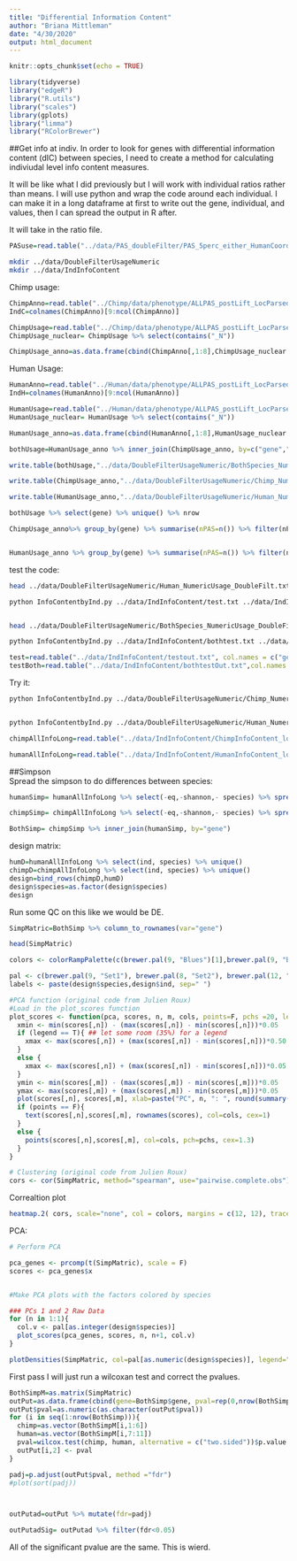 ```yaml
---
title: "Differential Information Content"
author: "Briana Mittleman"
date: "4/30/2020"
output: html_document
---
```


```r
knitr::opts_chunk$set(echo = TRUE)
```

```r
library(tidyverse)
library("edgeR")
library("R.utils")
library("scales")
library(gplots)
library("limma")
library("RColorBrewer")
```


##Get info at indiv. 
In order to look for genes with differential information content (dIC) between species, I need to create a method for calculating indiviudal level info content measures. 

It will be like what I did previously but I will work with individual ratios rather than means. I will use python and wrap the code around each individual. I can make it in a long dataframe at first to write out the gene, individual, and values, then I can spread the output in R after.  

It will take in the ratio file.  

```r
PASuse=read.table("../data/PAS_doubleFilter/PAS_5perc_either_HumanCoord_BothUsage_meta_doubleFilter.txt", stringsAsFactors = F ,header = T)
```


```bash
mkdir ../data/DoubleFilterUsageNumeric
mkdir ../data/IndInfoContent
```

Chimp usage:  

```r
ChimpAnno=read.table("../Chimp/data/phenotype/ALLPAS_postLift_LocParsed_Chimp_Pheno.txt", header = T, stringsAsFactors = F) %>% tidyr::separate(chrom, sep = ":", into = c("chr", "start", "end", "id")) %>% tidyr::separate(id, sep="_", into=c("gene", "strand", "peak"))  %>% separate(peak,into=c("loc", "disc","PAS"), sep="-")
IndC=colnames(ChimpAnno)[9:ncol(ChimpAnno)]

ChimpUsage=read.table("../Chimp/data/phenotype/ALLPAS_postLift_LocParsed_Chimp_Pheno_countOnlyNumeric.txt", col.names = IndC)
ChimpUsage_nuclear= ChimpUsage %>% select(contains("_N"))

ChimpUsage_anno=as.data.frame(cbind(ChimpAnno[,1:8],ChimpUsage_nuclear )) %>% filter(PAS %in% PASuse$PAS) %>% select(-chr, -start, -end, -strand, -loc, -disc)
```


Human Usage:

```r
HumanAnno=read.table("../Human/data/phenotype/ALLPAS_postLift_LocParsed_Human_Pheno.txt", header = T, stringsAsFactors = F) %>% tidyr::separate(chrom, sep = ":", into = c("chr", "start", "end", "id")) %>% tidyr::separate(id, sep="_", into=c("gene", "strand", "peak"))  %>% separate(peak,into=c("loc", "disc","PAS"), sep="-")
IndH=colnames(HumanAnno)[9:ncol(HumanAnno)]

HumanUsage=read.table("../Human/data/phenotype/ALLPAS_postLift_LocParsed_Human_Pheno_countOnlyNumeric.txt", col.names = IndH)
HumanUsage_nuclear= HumanUsage %>% select(contains("_N"))

HumanUsage_anno=as.data.frame(cbind(HumanAnno[,1:8],HumanUsage_nuclear )) %>% filter(PAS %in% PASuse$PAS) %>% select(-chr, -start, -end, -strand, -loc, -disc)
```


```r
bothUsage=HumanUsage_anno %>% inner_join(ChimpUsage_anno, by=c("gene","PAS"))

write.table(bothUsage,"../data/DoubleFilterUsageNumeric/BothSpecies_NumericUsage_DoubleFilt.txt", col.names = T, row.names = F, quote = F)

write.table(ChimpUsage_anno,"../data/DoubleFilterUsageNumeric/Chimp_NumericUsage_DoubleFilt.txt", col.names = T, row.names = F, quote = F)

write.table(HumanUsage_anno,"../data/DoubleFilterUsageNumeric/Human_NumericUsage_DoubleFilt.txt", col.names = T, row.names = F, quote = F)
```

```r
bothUsage %>% select(gene) %>% unique() %>% nrow

ChimpUsage_anno%>% group_by(gene) %>% summarise(nPAS=n()) %>% filter(nPAS>1) %>% nrow


HumanUsage_anno %>% group_by(gene) %>% summarise(nPAS=n()) %>% filter(nPAS>1) %>% nrow
```


test the code: 

```bash
head ../data/DoubleFilterUsageNumeric/Human_NumericUsage_DoubleFilt.txt >  ../data/IndInfoContent/test.txt

python InfoContentbyInd.py ../data/IndInfoContent/test.txt ../data/IndInfoContent/testout.txt


head ../data/DoubleFilterUsageNumeric/BothSpecies_NumericUsage_DoubleFilt.txt >  ../data/IndInfoContent/bothtest.txt

python InfoContentbyInd.py ../data/IndInfoContent/bothtest.txt ../data/IndInfoContent/bothtestOut.txt
```

```r
test=read.table("../data/IndInfoContent/testout.txt", col.names = c("gene", "ind", "shannon", "eq", "simpson"), stringsAsFactors = F)
testBoth=read.table("../data/IndInfoContent/bothtestOut.txt",col.names = c("gene", "ind", "shannon", "eq", "simpson"), stringsAsFactors = F)
```

Try it:  

```bash
python InfoContentbyInd.py ../data/DoubleFilterUsageNumeric/Chimp_NumericUsage_DoubleFilt.txt  ../data/IndInfoContent/ChimpInfoContent_long.txt


python InfoContentbyInd.py ../data/DoubleFilterUsageNumeric/Human_NumericUsage_DoubleFilt.txt  ../data/IndInfoContent/HumanInfoContent_long.txt
```


```r
chimpAllInfoLong=read.table("../data/IndInfoContent/ChimpInfoContent_long.txt", col.names = c("gene", "ind", "shannon", "eq", "simpson"), stringsAsFactors = F ) %>% mutate(species="Chimp")

humanAllInfoLong=read.table("../data/IndInfoContent/HumanInfoContent_long.txt", col.names = c("gene", "ind", "shannon", "eq", "simpson"), stringsAsFactors = F )%>% mutate(species="Human")


```

##Simpson  
Spread the simpson to do differences between species:  

```r
humanSimp= humanAllInfoLong %>% select(-eq,-shannon,- species) %>% spread(ind, simpson)

chimpSimp= chimpAllInfoLong %>% select(-eq,-shannon,- species) %>% spread(ind, simpson)

BothSimp= chimpSimp %>% inner_join(humanSimp, by="gene")
```

design matrix:  

```r

humD=humanAllInfoLong %>% select(ind, species) %>% unique() 
chimpD=chimpAllInfoLong %>% select(ind, species) %>% unique()
design=bind_rows(chimpD,humD)
design$species=as.factor(design$species)
design
```

Run some QC on this like we would be DE.  

```r
SimpMatric=BothSimp %>% column_to_rownames(var="gene")

head(SimpMatric)

colors <- colorRampPalette(c(brewer.pal(9, "Blues")[1],brewer.pal(9, "Blues")[9]))(100)

pal <- c(brewer.pal(9, "Set1"), brewer.pal(8, "Set2"), brewer.pal(12, "Set3"))
labels <- paste(design$species,design$ind, sep=" ")


```

```r
#PCA function (original code from Julien Roux)
#Load in the plot_scores function
plot_scores <- function(pca, scores, n, m, cols, points=F, pchs =20, legend=F){
  xmin <- min(scores[,n]) - (max(scores[,n]) - min(scores[,n]))*0.05
  if (legend == T){ ## let some room (35%) for a legend                                                                                                                                                 
    xmax <- max(scores[,n]) + (max(scores[,n]) - min(scores[,n]))*0.50
  }
  else {
    xmax <- max(scores[,n]) + (max(scores[,n]) - min(scores[,n]))*0.05
  }
  ymin <- min(scores[,m]) - (max(scores[,m]) - min(scores[,m]))*0.05
  ymax <- max(scores[,m]) + (max(scores[,m]) - min(scores[,m]))*0.05
  plot(scores[,n], scores[,m], xlab=paste("PC", n, ": ", round(summary(pca)$importance[2,n],3)*100, "% variance explained", sep=""), ylab=paste("PC", m, ": ", round(summary(pca)$importance[2,m],3)*100, "% variance explained", sep=""), xlim=c(xmin, xmax), ylim=c(ymin, ymax), type="n")
  if (points == F){
    text(scores[,n],scores[,m], rownames(scores), col=cols, cex=1)
  }
  else {
    points(scores[,n],scores[,m], col=cols, pch=pchs, cex=1.3)
  }
}
```
```r
# Clustering (original code from Julien Roux)
cors <- cor(SimpMatric, method="spearman", use="pairwise.complete.obs")

```
Correaltion plot
```r

heatmap.2( cors, scale="none", col = colors, margins = c(12, 12), trace='none', denscol="white", labCol=labels,ColSideColors=pal[as.integer(as.factor(design$species))], cexCol = 0.2 + 1/log10(15), cexRow = 0.2 + 1/log10(15))
```

PCA: 

```r
# Perform PCA

pca_genes <- prcomp(t(SimpMatric), scale = F)
scores <- pca_genes$x


#Make PCA plots with the factors colored by species

### PCs 1 and 2 Raw Data
for (n in 1:1){
  col.v <- pal[as.integer(design$species)]
  plot_scores(pca_genes, scores, n, n+1, col.v)
}
```
```r
plotDensities(SimpMatric, col=pal[as.numeric(design$species)], legend="topright")
```


First pass I will just run a wilcoxan test and correct the pvalues.  

```r
BothSimpM=as.matrix(SimpMatric)
outPut=as.data.frame(cbind(gene=BothSimp$gene, pval=rep(0,nrow(BothSimp))))
outPut$pval=as.numeric(as.character(outPut$pval))
for (i in seq(1:nrow(BothSimp))){
  chimp=as.vector(BothSimpM[i,1:6])
  human=as.vector(BothSimpM[i,7:11])
  pval=wilcox.test(chimp, human, alternative = c("two.sided"))$p.value
  outPut[i,2] <- pval
}
```



```r
padj=p.adjust(outPut$pval, method ="fdr")
#plot(sort(padj))



outPutad=outPut %>% mutate(fdr=padj)

outPutadSig= outPutad %>% filter(fdr<0.05)
```

All of the significant pvalue are the same. This is wierd.  

